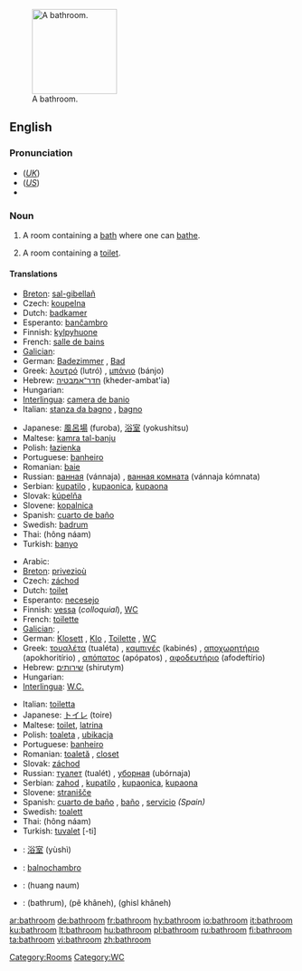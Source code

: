 [[Image:Bathroom in the Beamish Museum 01.JPG|thumb|150px|right|A bathroom.]]
==English==

===Pronunciation===
*(''[[Received Pronunciation|UK]]'') {{IPA|/ˈbɑːθɹuːm/}}
*(''[[General American|US]]'') {{IPA|/ˈbæθɹuːm/}}
*{{audio|en-us-bathroom.ogg|Audio (US)}}

===Noun===
{{en-noun}}

# A room containing a [[bath]] where one can [[bathe]].
# {{italbrac|chiefly North American}} A room containing a [[toilet]].

====Translations====
{{trans-top|a room containing a bath where one can bathe}}
*[[Breton]]: [[sal-gibellañ]] {{f}}
*Czech: [[koupelna]] {{f}}
*Dutch: [[badkamer]] {{f}}
*Esperanto: [[banĉambro]]
*Finnish: [[kylpyhuone]]
*French: [[salle de bains]] {{f}}
*[[Galician]]: {{t-|gl|baño|xs=Galician}} {{m}}
*German: [[Badezimmer]] {{n}}, [[Bad]] {{n}}
*Greek: [[λουτρό]] (lutró) {{n}}, [[μπάνιο]] (bánjo) {{n}}
*Hebrew: [[חדר־אמבטיה]] (kheder-ambat'ia) {{m}}
*Hungarian: {{t|hu|fürdőszoba}}
*[[Interlingua]]: [[camera de banio]]
*Italian: [[stanza da bagno]] {{f}}, [[bagno]] {{m}}
{{trans-mid}}
*Japanese: [[風呂場]] (furoba), [[浴室]] (yokushitsu)
*Maltese: [[kamra tal-banju]]
*Polish: [[łazienka]] {{f}}
*Portuguese: [[banheiro]] {{m}}
*Romanian: [[baie]] {{f}}
*Russian: [[ванная]] (vánnaja) {{f}}, [[ванная комната]] (vánnaja kómnata) {{f}}
*Serbian: [[kupatilo]] {{n}}, [[kupaonica]], [[kupaona]]
*Slovak: [[kúpelňa]] {{f}}
*Slovene: [[kopalnica]] {{f}}
*Spanish: [[cuarto de baño]] {{m}}
*Swedish: [[badrum]] {{n}}
*Thai: {{THchar|[[ห้องน้ำ]]}} (hông náam)
*Turkish: [[banyo]]
{{trans-bottom}}

{{trans-top|a room containing a toilet}}
*Arabic: {{ARchar|[[مرحاض]]}} {{unicode|(merħá:ɖ)}} {{m}}
*[[Breton]]: [[privezioù]] {{p}}
*Czech: [[záchod]] {{m}}
*Dutch: [[toilet]] {{n}}
*Esperanto: [[necesejo]]
*Finnish: [[vessa]] (''colloquial''), [[WC]]
*French: [[toilette]] {{f}}
*[[Galician]]: {{t-|gl|baño|xs=Galician}} {{m}}, {{t-|gl|servicio|xs=Galician}} {{m}}
*German: [[Klosett]] {{n}}, [[Klo]] {{n}}, [[Toilette]] {{f}}, [[WC]] {{n}}
*Greek: [[τουαλέτα]] (tualéta) {{f}}, [[καμπινές]] (kabinés) {{m}}, [[αποχωρητήριο]] (apokhoritírio) {{n}}, [[απόπατος]] (apópatos) {{m}}, [[αφοδευτήριο]] (afodeftírio) {{n}}
*Hebrew: [[שירותים]] (shirutym)
*Hungarian: {{t|hu|fürdőszoba}}
*[[Interlingua]]: [[W.C.]]
{{trans-mid}}
*Italian: [[toiletta]] {{f}}
*Japanese: [[トイレ]] (toire)
*Maltese: [[toilet]], [[latrina]]
*Polish: [[toaleta]] {{f}}, [[ubikacja]] {{f}}
*Portuguese: [[banheiro]] {{m}}
*Romanian: [[toaletă]] {{f}}, [[closet]] {{n}}
*Slovak: [[záchod]] {{m}}
*Russian: [[туалет]] (tualét) {{m}}, [[уборная]] (ubórnaja) {{f}}
*Serbian: [[zahod]] {{m}}, [[kupatilo]] {{n}}, [[kupaonica]], [[kupaona]]
*Slovene: [[stranišče]] {{n}}
*Spanish: [[cuarto de baño]] {{m}}, [[baño]] {{m}}, [[servicio]] {{m}} ''(Spain)''
*Swedish: [[toalett]] {{c}}
*Thai: {{THchar|[[ห้องน้ำ]]}} (hông náam)
*Turkish: [[tuvalet]] [-ti]
{{trans-bottom}}

{{checktrans-top}}
*{{ttbc|Chinese}}: [[浴室]] (yùshì)
*{{ttbc|Ido}}: [[balnochambro]]
{{checktrans-mid}}
*{{ttbc|Lao}}: (huang naum)
*{{ttbc|Urdu}}: {{URchar|[[باٹھروم]]}} (bathrum), {{URchar|[[پا خانه]]}} (pê khâneh), {{URchar|[[غسل خانه]]}} (ghisl khâneh)
{{checktrans-bottom}}

[[Category:Rooms]]
[[Category:WC]]

[[ar:bathroom]]
[[de:bathroom]]
[[fr:bathroom]]
[[hy:bathroom]]
[[io:bathroom]]
[[it:bathroom]]
[[ku:bathroom]]
[[lt:bathroom]]
[[hu:bathroom]]
[[pl:bathroom]]
[[ru:bathroom]]
[[fi:bathroom]]
[[ta:bathroom]]
[[vi:bathroom]]
[[zh:bathroom]]